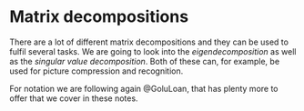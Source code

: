 # Matrix decompositions {.unnumbered}

There are a lot of different matrix decompositions and they can be used to fulfil several tasks.
We are going to look into the _eigendecomposition_ as well as the _singular value decomposition_.
Both of these can, for example, be used for picture compression and recognition.

For notation we are following again @GoluLoan, that has plenty more to offer that we cover in these notes.